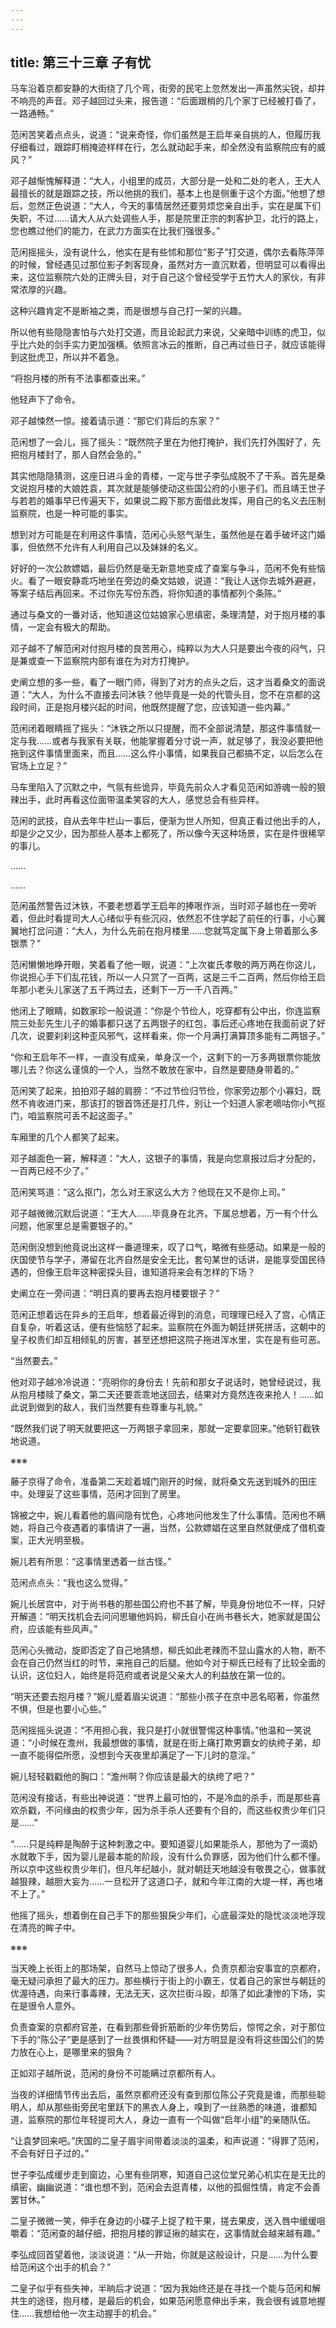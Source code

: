 ```yaml
---
---
---
```

title: 第三十三章 子有忧
---




马车沿着京都安静的大街绕了几个弯，街旁的民宅上忽然发出一声虽然尖锐，却并不响亮的声音。邓子越回过头来，报告道：“后面跟梢的几个家丁已经被打昏了，一路通畅。”

范闲苦笑着点点头，说道：“说来奇怪，你们虽然是王启年亲自挑的人，但履历我仔细看过，跟踪盯梢掩迹样样在行，怎么就动起手来，却全然没有监察院应有的威风？”

邓子越惭愧解释道：“大人，小组里的成员，大部分是一处和二处的老人，王大人最擅长的就是跟踪之技，所以他挑的我们，基本上也是侧重于这个方面。”他想了想后，忽然正色说道：“大人，今天的事情居然还要劳烦您亲自出手，实在是属下们失职，不过……请大人从六处调些人手，那是院里正宗的刺客护卫，北行的路上，您也瞧过他们的能力，在武力方面实在比我们强很多。”

范闲摇摇头，没有说什么，他实在是有些怵和那位“影子”打交道，偶尔去看陈萍萍的时候，曾经遇见过那位影子刺客现身，虽然对方一直沉默着，但明显可以看得出来，这位监察院六处的正牌头目，对于自己这个曾经受学于五竹大人的家伙，有非常浓厚的兴趣。

这种兴趣肯定不是断袖之类，而是很想与自己打一架的兴趣。

所以他有些隐隐害怕与六处打交道，而且论起武力来说，父亲暗中训练的虎卫，似乎比六处的剑手实力更加强横。依照言冰云的推断，自己再过些日子，就应该能得到这批虎卫，所以并不着急。

“将抱月楼的所有不法事都查出来。”

他轻声下了命令。

邓子越悚然一惊。接着请示道：“那它们背后的东家？”

范闲想了一会儿，摇了摇头：“既然院子里在为他打掩护，我们先打外围好了，先把抱月楼封了，那人自然会急的。”

其实他隐隐猜测，这座日进斗金的青楼，一定与世子李弘成脱不了干系。首先是桑文说抱月楼的大娘姓袁，其次就是能够使动这些国公府的小崽子们。而且靖王世子与若若的婚事早已传遍天下，如果说二殿下那方面借此发挥，用自己的名义去压制监察院，也是一种可能的事实。

想到对方可能是在利用这件事情，范闲心头怒气渐生，虽然他是在着手破坏这门婚事，但依然不允许有人利用自己以及妹妹的名义。

好好的一次公款嫖娼，最后仍然是毫无新意地变成了查案与争斗，范闲不免有些恼火。看了一眼安静乖巧地坐在旁边的桑文姑娘，说道：“我让人送你去城外避避，等案子结后再回来。不过你先写份东西，将你知道的事情都列个条陈。”

通过与桑文的一番对话，他知道这位姑娘家心思缜密，条理清楚，对于抱月楼的事情，一定会有极大的帮助。

邓子越不了解范闲对付抱月楼的良苦用心，纯粹以为大人只是要出今夜的闷气，只是兼或查一下监察院内部有谁在为对方打掩护。

史阐立想的多一些，看了一眼门师，得到了对方的点头之后，这才当着桑文的面说道：“大人，为什么不直接去问沐铁？他毕竟是一处的代管头目，您不在京都的这段时间，正是抱月楼兴起的时间，他既然提醒了您，应该知道一些内幕。”

范闲闭着眼睛摇了摇头：“沐铁之所以只提醒，而不全部说清楚，那这件事情就一定与我……或者与我家有关联，他能掌握着分寸说一声，就足够了，我没必要把他拖到这件事情里面来，而且……这么件小事情，如果我自己都搞不定，以后怎么在官场上立足？”

马车里陷入了沉默之中，气氛有些诡异，毕竟先前众人才看见范闲如游魂一般的狠辣出手，此时再看这位面带温柔笑容的大人，感觉总会有些异样。

范闲的武技，自从去年牛栏山一事后，便渐为世人所知，但真正看过他出手的人，却是少之又少，因为那些人基本上都死了，所以像今天这种场景，实在是件很稀罕的事儿。

……

……

范闲虽然警告过沐铁，不要老想着学王启年的捧哏作派，当时邓子越也在一旁听着，但此时看提司大人心绪似乎有些沉闷，依然忍不住学起了前任的行事，小心翼翼地打岔问道：“大人，为什么先前在抱月楼里……您就笃定属下身上带着那么多银票？”

范闲懒懒地睁开眼，笑着看了他一眼，说道：“上次崔氏孝敬的两万两在你这儿，你说担心手下们乱花钱，所以一人只赏了一百两，这是三千二百两，然后你给王启年那小老头儿家送了五千两过去，还剩下一万一千八百两。”

他闭上了眼睛，如数家珍一般说道：“你是个节俭人，吃穿都有公中出，你连监察院三处彭先生儿子的婚事都只送了五两银子的红包，事后还心疼地在我面前说了好几次，说要刹刹这种歪风邪气，这样看来，你一个月满打满算顶多能有二两银子。”

“你和王启年不一样，一直没有成亲，单身汉一个，这剩下的一万多两银票你能放哪儿去？你这么谨慎的一个人，当然不敢放在家中，自然是要随身带着的。”

范闲笑了起来，拍拍邓子越的肩膀：“不过节俭归节俭，你家旁边那个小寡妇，既然不肯收进门来，那该打的银首饰还是打几件，别让一个妇道人家老嘀咕你小气抠门，咱监察院可丢不起这面子。”

车厢里的几个人都笑了起来。

邓子越面色一窘，解释道：“大人，这银子的事情，我是向您禀报过后才分配的，一百两已经不少了。”

范闲笑骂道：“这么抠门，怎么对王家这么大方？他现在又不是你上司。”

邓子越微微沉默后说道：“王大人……毕竟身在北齐。下属总想着，万一有个什么问题，他家里总是需要银子的。”

范闲倒没想到他竟说出这样一番道理来，叹了口气，略微有些感动。如果是一般的庆国使节与学子，滞留在北齐自然是安全无比，套句某世的话讲，是能享受国民待遇的，但像王启年这种密探头目，谁知道将来会有怎样的下场？

史阐立在一旁问道：“明日真的要再去抱月楼要银子？”

范闲正想着远在异乡的王启年，想着最近得到的消息，司理理已经入了宫，心情正自复杂，听着这话，便有些恼怒了起来。监察院在外面为朝廷拼死拼活，这朝中的皇子权贵们却互相倾轧的厉害，甚至还想把这院子拖进浑水里，实在是有些可恶。

“当然要去。”

他对邓子越冷冷说道：“亮明你的身份去！先前和那女子说话时，她曾经说过，我从抱月楼赎了桑文，第二天还要乖乖地送回去，结果对方竟然连夜来抢人！……如此说到做到的敌人，我们当然要有些尊重与礼貌。”

“既然我们说了明天就要把这一万两银子拿回来，那就一定要拿回来。”他斩钉截铁地说道。

※※※

藤子京得了命令，准备第二天趁着城门刚开的时候，就将桑文先送到城外的田庄中。处理妥了这些事情，范闲才回到了房里。

锦被之中，婉儿看着他的眉间隐有忧色，心疼地问他发生了什么事情。范闲也不瞒她，将自己今夜遇着的事情讲了一遍，当然，公款嫖娼在这里自然就便成了借机查案，正大光明至极。

婉儿若有所思：“这事情里透着一丝古怪。”

范闲点点头：“我也这么觉得。”

婉儿长居宫中，对于尚书巷的那些国公府也不甚了解，毕竟身份地位不一样，只好开解道：“明天找机会去问问思辙他妈妈，柳氏自小在尚书巷长大，她家就是国公府，应该能有些风声。”

范闲心头微动，旋即否定了自己地猜想，柳氏如此老辣而不显山露水的人物，断不会在自己仍然当红的时节，来拖自己的后腿。他如今对于柳氏已经有了比较全面的认识，这位妇人，始终是将范府或者说是父亲大人的利益放在第一位的。

“明天还要去抱月楼？”婉儿蹙着眉尖说道：“那些小孩子在京中恶名昭著，你虽然不惧，但是也要小心些。”

范闲摇摇头说道：“不用担心我，我只是打小就很警惕这种事情。”他温和一笑说道：“小时候在澹州，我最想做的事情，就是在街上痛打欺男霸女的纨绔子弟，却一直不能得偿所愿，没想到今天夜里却满足了一下儿时的意淫。”

婉儿轻轻戳戳他的胸口：“澹州啊？你应该是最大的纨绔了吧？”

范闲没有接话，有些出神说道：“世界上最可怕的，不是冷血的杀手，而是那些喜欢杀戳，不问缘由的权贵少年，因为杀手杀人还要有个目的，而这些权贵少年们只是……”

“……只是纯粹是陶醉于这种刺激之中。要知道婴儿如果能杀人，那他为了一滴奶水就敢下手，因为婴儿是最本能的阶段，没有什么负罪感，因为他们什么都不懂。所以京中这些权贵少年们，但凡年纪越小，就对朝廷天地越没有敬畏之心，做事就越狠辣，越胆大妄为……一旦松开了这道口子，就和今年江南的大堤一样，再也堵不上了。”

他摇了摇头，想着倒在自己手下的那些狠戾少年们，心底最深处的隐忧淡淡地浮现在清亮的眸子中。

※※※

当天晚上长街上的那场架，自然马上惊动了很多人，负责京都治安事宜的京都府，毫无疑问承担了最大的压力。那些横行于街上的小霸王，仗着自己的家世与朝廷的优渥待遇，向来行事毒辣，无法无天，这次拦街斗殴，却落了如此凄惨的下场，实在是很令人意外。

负责查案的京都府官差，在看到那些骨折筋断的少年伤势后，惊愕之余，对于那位下手的“陈公子”更是感到了一丝畏惧和怀疑——对方明显是没有将这些国公们的势力放在心上，是哪里来的狠角？

正如邓子越所说，范闲的身份不可能瞒过京都所有人。

当夜的详细情节传出去后，虽然京都府还没有查到那位陈公子究竟是谁，而那些聪明人，却从那些街旁民宅里跃下的黑衣人身上，嗅到了一丝熟悉的味道，谁都知道，监察院的那位年轻提司大人，身边一直有一个叫做“启年小组”的亲随队伍。

“让袁梦回来吧。”庆国的二皇子眉宇间带着淡淡的温柔，和声说道：“得罪了范闲，不会有好日子过的。”

世子李弘成缓步走到窗边，心里有些阴寒，知道自己这位堂兄弟心机实在是无比的缜密，幽幽说道：“谁也想不到，范闲会去逛青楼，以他的孤倔性情，肯定不会善罢甘休。”

二皇子微微一笑，伸手在身边的小碟子上捉了粒干果，搓去果皮，送入唇中缓缓咀嚼着：“范闲查的越仔细，把抱月楼的罪证揪的越实在，这事情就会越来越有趣。”

李弘成回首望着他，淡淡说道：“从一开始，你就是这般设计，只是……为什么要给范闲这个出手的机会？”

二皇子似乎有些失神，半晌后才说道：“因为我始终还是在寻找一个能与范闲和解共生的途径，抱月楼，是最后的机会，如果范闲愿意伸出手来，我会很有诚意地握住……我想给他一次主动握手的机会。”